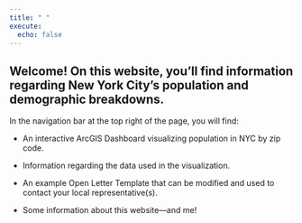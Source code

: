 ```yaml
---
title: " "
execute:
  echo: false
---
```


## Welcome! On this website, you'll find information regarding New York City's population and demographic breakdowns.

In the navigation bar at the top right of the page, you will find:

-   An interactive ArcGIS Dashboard visualizing population in NYC by zip code.

-   Information regarding the data used in the visualization.

-   An example Open Letter Template that can be modified and used to contact your local representative(s).

-   Some information about this website—and me!
